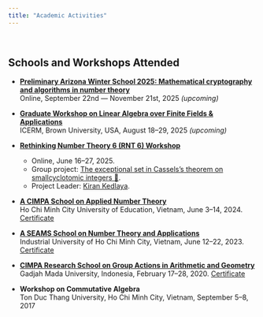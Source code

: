 ```yaml
---
title: "Academic Activities"
---
```


<br>

## Schools and Workshops Attended

- **[Preliminary Arizona Winter School 2025: Mathematical cryptography and algorithms in number theory](https://swc-math.github.io/aws/2026/2026PAWS.html){target="_blank"}**  
  Online, September 22nd — November 21st, 2025 _(upcoming)_

- **[Graduate Workshop on Linear Algebra over Finite Fields & Applications](https://icerm.brown.edu/program/topical_workshop/tw-25-laffa){target="_blank"}**  
  ICERM, Brown University, USA, August 18–29, 2025 _(upcoming)_

- **[Rethinking Number Theory 6 (RNT 6) Workshop](https://sites.google.com/view/rethinkingnumbertheory/home?authuser=0){target="_blank"}** 
  - Online, June 16–27, 2025.
  - Group project: [The exceptional set in Cassels's theorem on smallcyclotomic integers 🏰](https://sites.google.com/view/rethinkingnumbertheory/projects?authuser=0#h.kgmqw9mgk2ed){.people-link target="_blank"}.
  - Project Leader: [Kiran Kedlaya](https://kskedlaya.org/){.people-link target="_blank"}.  
  <!-- [Team Photo](images/Team3.png){.photo-link target="_blank"} | [All Participants](images/RNT6.png){.photo-link target="_blank"} -->


- **[A CIMPA School on Applied Number Theory](http://www.rnta.eu/HCMC2024/index.html){target="_blank"}**  
  Ho Chi Minh City University of Education, Vietnam, June 3–14, 2024. [Certificate](files/Certificate_cimpa2024.pdf){.btn-pdf target="_blank"} 

- **[A SEAMS School on Number Theory and Applications](http://www.rnta.eu/HCMC2023/index.html){target="_blank"}**  
  Industrial University of Ho Chi Minh City, Vietnam, June 12–22, 2023. [Certificate](files/Certificate_seams2023.pdf){.btn-pdf target="_blank"} 

- **[CIMPA Research School on Group Actions in Arithmetic and Geometry](http://www.rnta.eu/Yogyakarta2020/){target="_blank"}**  
  Gadjah Mada University, Indonesia, February 17–28, 2020. [Certificate](files/Certifies_cimpa2020.pdf){.btn-pdf target="_blank"} 

- **Workshop on Commutative Algebra**  
  Ton Duc Thang University, Ho Chi Minh City, Vietnam, September 5–8, 2017


<!-- ### Contributed Talks
- ...

### Invited Talks
- _(upcoming plans can be listed here, or simply leave a note like "To be updated...")_ -->